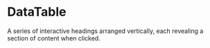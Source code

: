 # DataTable
A series of interactive headings arranged vertically, each revealing a section of content when clicked.




